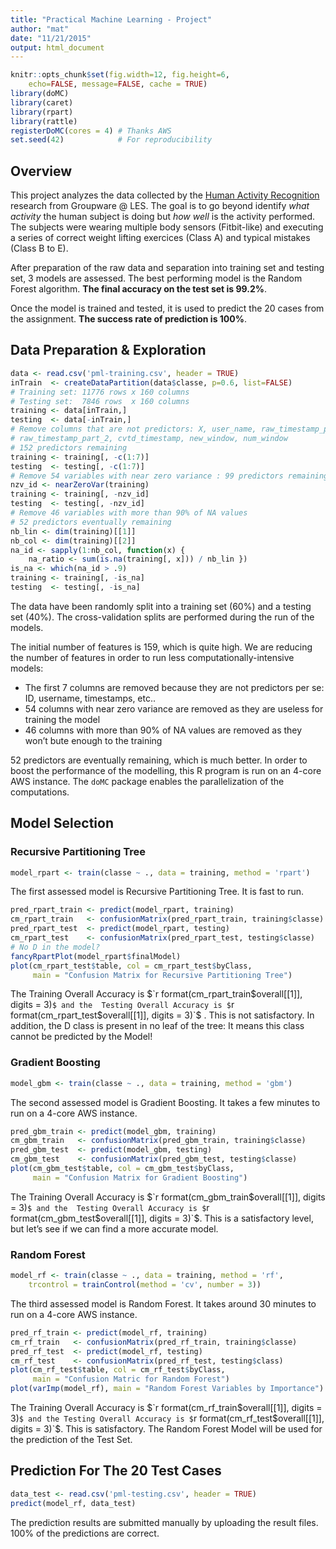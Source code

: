 ```yaml
---
title: "Practical Machine Learning - Project"
author: "mat"
date: "11/21/2015"
output: html_document
---
```


```r
knitr::opts_chunk$set(fig.width=12, fig.height=6, 
	echo=FALSE, message=FALSE, cache = TRUE)
library(doMC)
library(caret)
library(rpart)
library(rattle)
registerDoMC(cores = 4) # Thanks AWS
set.seed(42)            # For reproducibility
```

## Overview

This project analyzes the data collected by the 
[Human Activity Recognition](http://groupware.les.inf.puc-rio.br/har) research
from Groupware @ LES. The goal is to go beyond identify *what activity* the human 
subject is doing but *how well* is the activity performed. The subjects were
wearing multiple body sensors (Fitbit-like) and executing a series of correct
weight lifting exercices (Class A) and typical mistakes (Class B to E).

After preparation of the raw data and separation into training set and testing 
set, 3 models are assessed. The best performing model is the Random Forest
algorithm. **The final accuracy on the test set is $99.2\%$**. 

Once the model is trained and tested, it is used to predict the 20 cases from 
the assignment. **The success rate of prediction is $100\%$**.

## Data Preparation & Exploration

```r
data <- read.csv('pml-training.csv', header = TRUE)
inTrain  <- createDataPartition(data$classe, p=0.6, list=FALSE)
# Training set: 11776 rows x 160 columns
# Testing set:  7846 rows  x 160 columns
training <- data[inTrain,]
testing  <- data[-inTrain,]
# Remove columns that are not predictors: X, user_name, raw_timestamp_part_1,
# raw_timestamp_part_2, cvtd_timestamp, new_window, num_window
# 152 predictors remaining
training <- training[, -c(1:7)]
testing  <- testing[, -c(1:7)]
# Remove 54 variables with near zero variance : 99 predictors remaining
nzv_id <- nearZeroVar(training)
training <- training[, -nzv_id]
testing  <- testing[, -nzv_id]
# Remove 46 variables with more than 90% of NA values
# 52 predictors eventually remaining
nb_lin <- dim(training)[[1]]
nb_col <- dim(training)[[2]]
na_id <- sapply(1:nb_col, function(x) {
	na_ratio <- sum(is.na(training[, x])) / nb_lin })
is_na <- which(na_id > .9)
training <- training[, -is_na]
testing  <- testing[, -is_na]
```
The data have been randomly split into a training set ($60\%$) and a testing set
($40\%$). The cross-validation splits are performed during the run of the models.

The initial number of features is $159$, which is quite high. We are reducing 
the number of features in order to run less computationally-intensive models:

* The first $7$ columns are removed because they are not predictors per se: ID, 
username, timestamps, etc..
* $54$ columns with near zero variance are removed as they are useless for 
training the model
* $46$ columns with more than 90% of NA values are removed as they won't
bute enough to the training

$52$ predictors are eventually remaining, which is much better. In order to 
boost the performance of the modelling, this R program is run on an 4-core AWS
instance. The `doMC` package enables the parallelization of the computations.

## Model Selection

### Recursive Partitioning Tree

```r
model_rpart <- train(classe ~ ., data = training, method = 'rpart')
```

The first assessed model is Recursive Partitioning Tree. It is fast to run.

```r
pred_rpart_train <- predict(model_rpart, training)
cm_rpart_train   <- confusionMatrix(pred_rpart_train, training$classe)
pred_rpart_test  <- predict(model_rpart, testing)
cm_rpart_test    <- confusionMatrix(pred_rpart_test, testing$classe)
# No D in the model?
fancyRpartPlot(model_rpart$finalModel)
plot(cm_rpart_test$table, col = cm_rpart_test$byClass, 
     main = "Confusion Matrix for Recursive Partitioning Tree")
```

The Training Overall Accuracy is $`r format(cm_rpart_train$overall[[1]], digits = 3)`$
and the  Testing Overall Accuracy is $`r format(cm_rpart_test$overall[[1]], digits = 3)`$
. This is not  satisfactory. In addition, the D class is present in no leaf of 
the tree: It  means this class cannot be predicted by the Model!

### Gradient Boosting

```r
model_gbm <- train(classe ~ ., data = training, method = 'gbm')
```

The second assessed model is Gradient Boosting. It takes a few minutes to run
on a 4-core AWS instance.

```r
pred_gbm_train <- predict(model_gbm, training)
cm_gbm_train   <- confusionMatrix(pred_gbm_train, training$classe)
pred_gbm_test  <- predict(model_gbm, testing)
cm_gbm_test    <- confusionMatrix(pred_gbm_test, testing$classe)
plot(cm_gbm_test$table, col = cm_gbm_test$byClass, 
     main = "Confusion Matrix for Gradient Boosting")
```

The Training Overall Accuracy is $`r format(cm_gbm_train$overall[[1]], digits = 3)`$
and the  Testing Overall Accuracy is $`r format(cm_gbm_test$overall[[1]], digits = 3)`$.
This is a satisfactory level, but let's see if we can find a more accurate 
model. 

### Random Forest

```r
model_rf <- train(classe ~ ., data = training, method = 'rf', 
    trcontrol = trainControl(method = 'cv', number = 3))
```

The third assessed model is Random Forest. It takes around 30 minutes to run
on a 4-core AWS instance.

```r
pred_rf_train <- predict(model_rf, training)
cm_rf_train   <- confusionMatrix(pred_rf_train, training$classe)
pred_rf_test  <- predict(model_rf, testing)
cm_rf_test    <- confusionMatrix(pred_rf_test, testing$class)
plot(cm_rf_test$table, col = cm_rf_test$byClass, 
     main = "Confusion Matric for Random Forest")
plot(varImp(model_rf), main = "Random Forest Variables by Importance")
```

The Training Overall Accuracy is $`r format(cm_rf_train$overall[[1]], digits = 3)`$
and the Testing Overall Accuracy is $`r format(cm_rf_test$overall[[1]], digits = 3)`$.
This is  satisfactory. The Random Forest Model will be used for the prediction 
of the Test Set.

## Prediction For The 20 Test Cases


```r
data_test <- read.csv('pml-testing.csv', header = TRUE)
predict(model_rf, data_test)
```

The prediction results are submitted manually by uploading the result files. 
$100\%$ of the predictions are correct.

